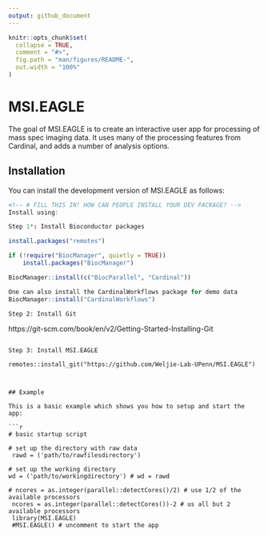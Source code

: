 ```yaml
---
output: github_document
---
```


<!-- README.md is generated from README.Rmd. Please edit that file -->

```r
knitr::opts_chunk$set(
  collapse = TRUE,
  comment = "#>",
  fig.path = "man/figures/README-",
  out.width = "100%"
)
```

# MSI.EAGLE

<!-- badges: start -->
<!-- badges: end -->

The goal of MSI.EAGLE is to create an interactive user app for processing of mass spec imaging data. It uses many of the processing features from Cardinal, and adds a number of analysis options.

## Installation

You can install the development version of MSI.EAGLE as follows:

``` r
<!-- # FILL THIS IN! HOW CAN PEOPLE INSTALL YOUR DEV PACKAGE? -->
Install using: 

Step 1*: Install Bioconductor packages

install.packages("remotes")

if (!require("BiocManager", quietly = TRUE))
    install.packages("BiocManager")

BiocManager::install(c("BiocParallel", "Cardinal"))

One can also install the CardinalWorkflows package for demo data
BiocManager::install("CardinalWorkflows")
```

```
Step 2: Install Git
```
https://git-scm.com/book/en/v2/Getting-Started-Installing-Git
```

Step 3: Install MSI.EAGLE

remotes::install_git("https://github.com/Weljie-Lab-UPenn/MSI.EAGLE")
```

```

```

```

## Example

This is a basic example which shows you how to setup and start the app:

```r
# basic startup script

# set up the directory with raw data
 rawd = ('path/to/rawfilesdirectory')

# set up the working directory
wd = ('path/to/workingdirectory') # wd = rawd

# ncores = as.integer(parallel::detectCores()/2) # use 1/2 of the available processors
 ncores = as.integer(parallel::detectCores())-2 # us all but 2 available processors
 library(MSI.EAGLE)
 #MSI.EAGLE() # uncomment to start the app

```

<!-- What is special about using `README.Rmd` instead of just `README.md`? You can include R chunks like so: -->

<!-- ```{r cars} -->
<!-- summary(cars) -->
<!-- ``` -->

<!-- You'll still need to render `README.Rmd` regularly, to keep `README.md` up-to-date. `devtools::build_readme()` is handy for this. You could also use GitHub Actions to re-render `README.Rmd` every time you push. An example workflow can be found here: <https://github.com/r-lib/actions/tree/v1/examples>. -->

<!-- You can also embed plots, for example: -->

<!-- ```{r pressure, echo = FALSE} -->
<!-- plot(pressure) -->
<!-- ``` -->

<!-- In that case, don't forget to commit and push the resulting figure files, so they display on GitHub and CRAN. -->

